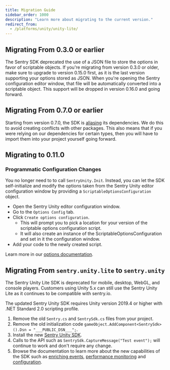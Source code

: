 ```yaml
---
title: Migration Guide
sidebar_order: 1000
description: "Learn more about migrating to the current version."
redirect_from:
  - /platforms/unity/unity-lite/
---
```


## Migrating From 0.3.0 or earlier

The Sentry SDK deprecated the use of a JSON file to store the options in favor of scriptable objects. If you're migrating from version 0.3.0 or older, make sure to upgrade to version 0.15.0 first, as it is the last version supporting your options stored as JSON. When you're opening the Sentry configuration editor window, that file will be automatically converted into a scriptable object. This support will be dropped in version 0.16.0 and going forward.

## Migrating From 0.7.0 or earlier

Starting from version 0.7.0, the SDK is [aliasing](https://blog.sentry.io/2022/02/24/alias-an-approach-to-net-assembly-conflict-resolution) its dependencies. We do this to avoid creating conflicts with other packages. This also means that if you were relying on our dependencies for certain types, then you will have to import them into your project yourself going forward.

## Migrating to 0.11.0

### Programmatic Configuration Changes

You no longer need to to call `SentryUnity.Init`. Instead, you can let the SDK self-initialize and modify the options taken from the Sentry Unity editor configuration window by providing a `ScriptableOptionsConfiguration` object.

- Open the Sentry Unity editor configuration window.
- Go to the `Options Config` tab.
- Click `Create options configuration`.
  - This will prompt you to pick a location for your version of the scriptable options configuration script.
  - It will also create an instance of the ScriptableOptionsConfiguration and set in it the configuration window.
- Add your code to the newly created script.

Learn more in our [options documentation](/platforms/unity/configuration/options/).

## Migrating From `sentry.unity.lite` to `sentry.unity`

<Note>

The Sentry Unity Lite SDK is deprecated for mobile, desktop, WebGL, and console players.
Customers using Unity 5.x can still use the Sentry Unity Lite as it continues to be compatible with sentry.io.

The updated Sentry Unity SDK requires Unity version 2019.4 or higher with .NET Standard 2.0 scripting profile.

</Note>

1. Remove the old `Sentry.cs` and `SentrySdk.cs` files from your project.
2. Remove the old initialization code `gameObject.AddComponent<SentrySdk>().Dsn = "___PUBLIC_DSN___";`.
3. Install the new [Sentry Unity SDK](/platforms/unity/).
4. Calls to the API such as `SentrySdk.CaptureMessage("Test event");` will continue to work and don't require any change.
5. Browse the documentation to learn more about the new capabilities of the SDK such as [enriching events](/platforms/unity/enriching-events/), [performance monitoring](/platforms/unity/performance/) and [configuration](/platforms/unity/configuration/).
